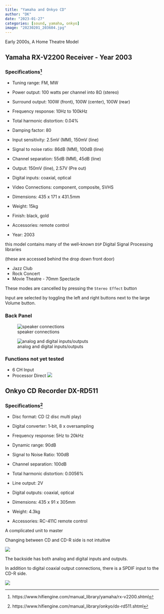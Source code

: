 ```yaml
---
title: "Yamaha and Onkyo CD"
author: "DK"
date: "2023-01-27"
categories: [sound, yamaha, onkyo]
image: "20230201_203604.jpg"
---
```


Early 2000s, A Home Theatre Model

## Yamaha RX-V2200 Receiver - Year 2003

### Specifications^[https://www.hifiengine.com/manual_library/yamaha/rx-v2200.shtml]

- Tuning range: FM, MW

- Power output: 100 watts per channel into 8Ω (stereo)

- Surround output: 100W (front), 100W (center), 100W (rear)

- Frequency response: 10Hz to 100kHz

- Total harmonic distortion: 0.04%

- Damping factor: 80

- Input sensitivity: 2.5mV (MM), 150mV (line)

- Signal to noise ratio: 86dB (MM), 100dB (line)

- Channel separation: 55dB (MM), 45dB (line)

- Output: 150mV (line), 2.57V (Pre out)

- Digital inputs: coaxial, optical

- Video Connections: component, composite, SVHS

- Dimensions: 435 x 171 x 431.5mm

- Weight: 15kg

- Finish: black, gold

- Accessories: remote control

- Year: 2003

this model contains many of the well-known `DSP` Digital Signal Processing libraries

(these are accessed behind the drop down front door)

- Jazz Club
- Rock Concert
- Movie Theatre - 70mm Spectacle

These modes are cancelled by pressing the `Stereo Effect` button

Input are selected by toggling the left and right buttons next to the large Volume button.

### Back Panel

![speaker connections](20230202_195656.jpg)

![analog and digital inputs/outputs](20230202_195642.jpg)

### Functions not yet tested

- 6 CH Input
- Processor Direct
![](20230202_194106.jpg)

## Onkyo CD Recorder DX-RD511

### Specifications^[https://www.hifiengine.com/manual_library/onkyo/dx-rd511.shtml]

- Disc format: CD (2 disc multi play)

- Digital converter: 1-bit, 8 x oversampling

- Frequency response: 5Hz to 20kHz

- Dynamic range: 90dB

- Signal to Noise Ratio: 100dB

- Channel separation: 100dB

- Total harmonic distortion: 0.0056%

- Line output: 2V

- Digital outputs: coaxial, optical

- Dimensions: 435 x 91 x 305mm

- Weight: 4.3kg

- Accessories: RC-411C remote control

A complicated unit to master

Changing between CD and CD-R side is not intuitive

![](20230202_194129.jpg)

The backside has both analog and digital inputs and outputs.

In addition to digital coaxial output connections, there is a SPDIF input to the CD-R side.

![](20230202_195629.jpg)
